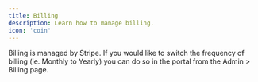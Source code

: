 ```yaml
---
title: Billing
description: Learn how to manage billing.
icon: 'coin'
---
```


Billing is managed by Stripe. If you would like to switch the frequency of billing (ie. Monthly to Yearly) you can do so in the portal from the Admin > Billing page.
